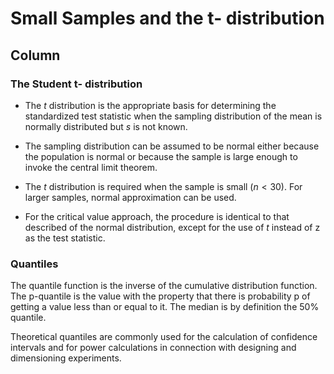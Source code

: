 
Small Samples and the t- distribution {data-navmenu="Inference Procedures"}
==============================================================


Column {.tabset}
----------------------------------


### The Student t- distribution

* The $t$ distribution is the appropriate basis for
determining the standardized test statistic when the sampling
distribution of the mean is normally distributed but $s$ is not
known. 
* The sampling distribution can be assumed to be normal
either because the population is normal or because the sample is
large enough to invoke the central limit theorem.  

* The $t$
distribution is required when the sample is small ($n < 30$). For
larger samples, normal approximation can be used. 
* For the critical
value approach, the procedure is identical to that described of the normal distribution, except for the use of $t$
instead of z as the test statistic.

### Quantiles

The quantile function is the inverse of the cumulative
distribution function. The p-quantile is the value with the
property that there is probability p of getting a value less than
or equal to it. The median is by definition the 50\% quantile.


Theoretical quantiles are commonly used for the calculation of
confidence intervals and for power calculations in connection with
designing and dimensioning experiments.
